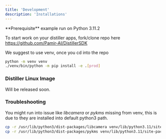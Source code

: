 ```yaml
---
title: 'Development'
description: 'Installations'
---
```


<Info>
  **Prerequisite** example run on Python 3.11.2
</Info>

To start work on your distiller apps, fork/clone repo here https://github.com/Pamir-AI/DistillerSDK

We suggest to use venv, once you cd into the repo

```bash 
python -m venv venv
./venv/bin/python -m pip install -e .[prod]
```

### Distiller Linux Image
Will be released soon.


### Troubleshooting

You might run into issue like *libcamera* or *pykms* missing from venv, this is due to they are installed into default python3 path.

```bash
cp -r /usr/lib/python3/dist-packages/libcamera venv/lib/python3.11/site-packages/
cp -r /usr/lib/python3/dist-packages/pykms venv/lib/python3.11/site-packages/
```
